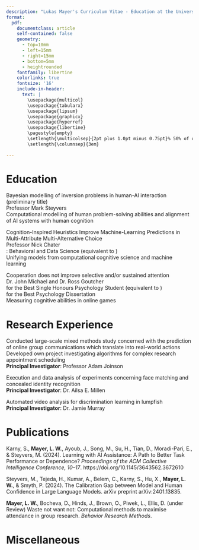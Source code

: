 ```yaml
---
description: "Lukas Mayer's Curriculum Vitae - Education at the University of California (UCI), Irvine, University of Warwick (UoW), University of Stirling (UoS); Research Experience at the University of California, Irvine (UCI), University of Bath (UoB), and University of Stirling (UoS); Publications in scientific Journals; Awards and Honors for his outstanding achievements; Miscellaneous information about his participation in various other activities to further develop himself"
format: 
  pdf: 
    documentclass: article
    self-contained: false
    geometry:
      - top=10mm
      - left=15mm
      - right=15mm
      - bottom=5mm
      - heightrounded
    fontfamily: libertine
    colorlinks: true
    fontsize: '16'
    include-in-header: 
      text: |
        \usepackage{multicol}
        \usepackage{tabularx}
        \usepackage{lipsum}
        \usepackage{graphicx}
        \usepackage{hyperref}
        \usepackage{libertine}
        \pagestyle{empty}
        \setlength{\multicolsep}{2pt plus 1.0pt minus 0.75pt}% 50% of original values
        \setlength{\columnsep}{3em}
  
---
```


<!-- 
when the html output starts getting too large for github:
pip install git-filter-repo
git filter-repo --invert-path --path _site/cv_lwm.html --force
then re-render and push

above does not fix this, instead you have to disable rendering a self-contained html file 
especially if you dont plan on using the html file for anything
-->

<!-- TITLE -->
\begin{huge}\begin{center}{\bf Lukas William Mayer}\end{center}\end{huge}

<!-- CONTACT INFO -->
\begin{center}
\href{mailto:willuk@vivaldi.net}{Willuk@vivaldi.net} ∙ \href{https://steyvers.socsci.uci.edu/madlab/}{Lab} ∙ \href{https://github.com/lukmayer}{Github} ∙ \href{https://lukmayer.github.io}{Website}
\end{center}


# Education 
\hrule

\begin{minipage}{0.05\textwidth}
  \includegraphics[trim=0 11mm 0 0,width=\textwidth]{images/uci.png}
\end{minipage}
\hfill 
\begin{minipage}{0.95\textwidth}
  \begin{tabularx}{\textwidth}{p{12cm} X}
    \textbf{PhD Cognitive Science } & \textbf{\hfill 2028 (Expected)}  \\
    \textit{University of California, Irvine} & \textit{\hfill Irvine, California, USA}  \\
  \end{tabularx}
\end{minipage}

\textbf{Thesis:} Bayesian modelling of inversion problems in human-AI interaction (preliminary title)  
\textbf{Advisor:} Professor Mark Steyvers  
\textbf{Focus:} Computational modelling of human problem-solving abilities and alignment of AI systems with human cognition 

  
\vspace{0.2cm}

\begin{minipage}{0.05\textwidth}
  \includegraphics[trim=0 11mm 0 0,width=\textwidth]{images/warwick.jpg}
\end{minipage}
\hfill 
\begin{minipage}{0.95\textwidth}
  \begin{tabularx}{\textwidth}{p{12cm} X}
    \textbf{MSc Behavioral and Data Science (Distinction)} & \textbf{\hfill 2022}  \\
    \textit{University of Warwick} & \textit{\hfill Coventry, England, UK}  \\
  \end{tabularx}
\end{minipage}

\textbf{Thesis:} Cognition-Inspired Heuristics Improve Machine-Learning Predictions in Multi-Attribute Multi-Alternative Choice  
\textbf{Advisor:} Professor Nick Chater  
\textbf{Awards:} \textbf{Best Overall Score}: Behavioral and Data Science (equivalent to \textbf{Summa Cum Laude})  
\textbf{Focus:} Unifying models from computational cognitive science and machine learning  

\vspace{0.2cm}

\begin{minipage}{0.05\textwidth}
  \includegraphics[trim=0 11mm 0 0,width=\textwidth]{images/stirling.png}
\end{minipage}
\hfill 
\begin{minipage}{0.95\textwidth}
  \begin{tabularx}{\textwidth}{p{12cm} X}
    \textbf{BSc with Honors Psychology (First-Class)} & \textbf{\hfill 2021}  \\
    \textit{University of Stirling} & \textit{\hfill Stirling, Scotland, UK}  \\
  \end{tabularx}
\end{minipage}

\textbf{Thesis:} Cooperation does not improve selective and/or sustained attention  
\textbf{Advisors:} Dr. John Michael and Dr. Ross Goutcher  
\textbf{Awards:} \textbf{Peter McEwan Prize} for the Best Single Honours Psychology Student (equivalent to \textbf{Summa Cum Laude})  
\phantom{} \hspace{1.2cm} \textbf{Alan Baddeley Prize} for the Best Psychology Dissertation  
\textbf{Focus:} Measuring cognitive abilities in online games



# Research Experience 
\hrule


\begin{minipage}{0.05\textwidth}
  \includegraphics[trim=0 11mm 0 0,width=\textwidth]{images/bath.png}
\end{minipage}
\hfill 
\begin{minipage}{0.95\textwidth}
  \begin{tabularx}{\textwidth}{p{12cm} X}
    \textbf{Research Assistant: Center for Research and Evidence on Security Threats } & \textbf{\hfill 2022 - 2023}  \\
    \textit{University of Bath, School of Management} & \textit{\hfill Bath, England, UK}  \\
  \end{tabularx}
\end{minipage}


Conducted large-scale mixed methods study concerned with the prediction of online group communications which translate into real-world actions  
Developed own project investigating algorithms for complex research appointment scheduling  
**Principal Investigator**: Professor Adam Joinson

\vspace{0.2cm}

\begin{minipage}{0.05\textwidth}
  \includegraphics[trim=0 11mm 0 0,width=\textwidth]{images/stirling.png}
\end{minipage}
\hfill 
\begin{minipage}{0.95\textwidth}
  \begin{tabularx}{\textwidth}{p{12cm} X}
    \textbf{Research Assistant: Centre for Cognition in Complex Environments} & \textbf{\hfill 2019 - 2021}  \\
    \textit{University of Stirling, Department of Psychology} & \textit{\hfill Stirling, Scotland, UK}  \\
  \end{tabularx}
\end{minipage}


Execution and data analysis of experiments concerning face matching and concealed identity recognition  
**Principal Investigator**: Dr. Ailsa E. Millen

\vspace{0.2cm}

\begin{minipage}{0.05\textwidth}
  \includegraphics[trim=0 11mm 0 0,width=\textwidth]{images/stirling.png}
\end{minipage}
\hfill 
\begin{minipage}{0.95\textwidth}
  \begin{tabularx}{\textwidth}{p{12cm} X}
    \textbf{Research Assistant: Centre for Cognition in Complex Environments} & \textbf{\hfill 2021}  \\
    \textit{University of Stirling, Department of Psychology} & \textit{\hfill Stirling, Scotland, UK}  \\
  \end{tabularx}
\end{minipage}

Automated video analysis for discrimination learning in lumpfish  
**Principal Investigator**: Dr. Jamie Murray



# Publications {#publications}
\hrule

Karny, S., **Mayer, L. W.**, Ayoub, J., Song, M., Su, H., Tian, D., Moradi-Pari, E., & Steyvers, M. (2024). Learning with AI Assistance: A Path to Better Task Performance or Dependence? *Proceedings of the ACM Collective Intelligence Conference, 10–17*. https://doi.org/10.1145/3643562.3672610 

Steyvers, M., Tejeda, H., Kumar, A., Belem, C., Karny, S., Hu, X., **Mayer, L. W.**, & Smyth, P. (2024). The Calibration Gap between Model and Human Confidence in Large Language Models. arXiv preprint arXiv:2401.13835. 

**Mayer, L. W.**, Bocheva, D., Hinds, J., Brown, O., Piwek, L., Ellis, D. (under Review) Waste not want not: Computational methods to maximise attendance in group research. *Behavior Research Methods*. 



# Miscellaneous
\hrule

\begin{minipage}{0.05\textwidth}
  \includegraphics[trim=0 11mm 0 0,width=\textwidth]{images/uva.png}
  \phantom{}
\end{minipage}
\hfill 
\begin{minipage}{0.95\textwidth}
  \begin{tabularx}{\textwidth}{p{12cm} X}
    \textbf{Digital Methods Initiative Winter School - The use and misuse of Open Source Intelligence} & \textbf{\hfill 2023}  \\
    \textit{University of Amsterdam, Amsterdam, North Holland, The Netherlands} & \phantom{}  \\
  \end{tabularx}
\end{minipage}

\vspace{0.2cm}

\begin{minipage}{0.05\textwidth}
  \includegraphics[trim=0 11mm 0 0,width=\textwidth]{images/tubingen.jpg}
  \phantom{}
\end{minipage}
\hfill 
\begin{minipage}{0.95\textwidth}
  \begin{tabularx}{\textwidth}{p{12cm} X}
    \textbf{International Interdisciplinary Computational Cognitive Science Summer School} & \textbf{\hfill 2023}  \\
    \textit{University of Tübingen, Tübingen, Baden-Württemberg, Germany} & \phantom{}  \\
  \end{tabularx}
\end{minipage}

\vspace{0.2cm}

\begin{minipage}{0.05\textwidth}
  \includegraphics[trim=0 11mm 0 0,width=\textwidth]{images/neuromatch}
\end{minipage}
\hfill 
\begin{minipage}{0.95\textwidth}
  \begin{tabularx}{\textwidth}{p{12cm} X}
    \textbf{NeuroMatch Academy Summer School: Deep Learning} & \textbf{\hfill 2022}  \\
    \textit{NeuroMatch Academy, Los Angeles, California, USA} & \phantom{}  \\
  \end{tabularx}
\end{minipage}




